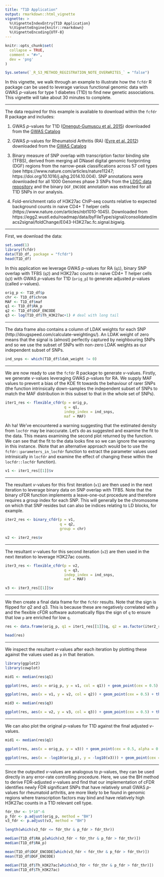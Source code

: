 ```yaml
---
title: "T1D Application"
output: rmarkdown::html_vignette
vignette: >
  %\VignetteIndexEntry{T1D Application}
  %\VignetteEngine{knitr::rmarkdown}
  %\VignetteEncoding{UTF-8}
---
```


```r
knitr::opts_chunk$set(
  collapse = TRUE,
  comment = "#>",
  dev = 'png'
)

Sys.setenv(`_R_S3_METHOD_REGISTRATION_NOTE_OVERWRITES_` = "false")
```

In this vignette, we walk through an example to illustrate how the `fcfdr` R package can be used to leverage various functional genomic data with GWAS $p$-values for type 1 diabetes (T1D) to find new genetic associations. This vignette will take about 30 minutes to complete.

---

The data required for this example is available to download within the `fcfdr` R package and includes:

1. GWAS $p$-values for T1D ([Onengut-Gumuscu et al. 2015](https://www.nature.com/articles/ng.3245)) downloaded from the [GWAS Catalog](https://www.ebi.ac.uk/gwas/publications/25751624)

2. GWAS $p$-values for Rheumatoid Arthritis (RA) ([Eyre et al. 2012](https://www.nature.com/articles/ng.2462)) downloaded from the [GWAS Catalog](https://www.ebi.ac.uk/gwas/publications/23143596)

3. Binary measure of SNP overlap with transcription factor binding site (TFBS), derived from merging all DNaseI digital genomic footprinting (DGF) regions from the narrow-peak classifications across 57 cell types (see https://www.nature.com/articles/nature11247; https://doi.org/10.1016/j.ajhg.2014.10.004). SNP annotations were downloaded for all 1000 Genomes phase 3 SNPs from the [LDSC data repository](https://storage.googleapis.com/broad-alkesgroup-public/LDSCORE/1000G_Phase3_baselineLD_v2.1_ldscores.tgz) and the binary `DGF_ENCODE` annotation was extracted for all T1D SNPs in our analysis.

4. Fold-enrichment ratio of H3K27ac ChIP-seq counts relative to expected background counts in naive CD4+ T helper cells (https://www.nature.com/articles/nbt1010-1045). Downloaded from https://egg2.wustl.edu/roadmap/data/byFileType/signal/consolidated/macs2signal/foldChange/E043-H3K27ac.fc.signal.bigwig.

---

First, we download the data:

```r
set.seed(1)
library(fcfdr)
data(T1D_df, package = "fcfdr")
head(T1D_df)
```

In this application we leverage GWAS $p$-values for RA (`q1`), binary SNP overlap with TFBS (`q2`) and H3K27ac counts in naive CD4+ T helper cells (`q3`) with GWAS $p$-values for T1D (`orig_p`) to generate adjusted $p$-values (called $v$-values). 

```r
orig_p <- T1D_df$p
chr <- T1D_df$chrom
MAF <- T1D_df$maf
q1 <- T1D_df$RA_p
q2 <- T1D_df$DGF_ENCODE
q3 <- log(T1D_df$Th_H3K27ac+1) # deal with long tail
```

---

The data frame also contains a column of LDAK weights for each SNP (http://dougspeed.com/calculate-weightings/). An LDAK weight of zero means that the signal is (almost) perfectly captured by neighbouring SNPs and so we use the subset of SNPs with non-zero LDAK weights as our independent subset of SNPs.

```r
ind_snps <- which(T1D_df$ldak_weight != 0)
```

---

We are now ready to use the `fcfdr` R package to generate $v$-values. Firstly, we generate $v$-values leveraging GWAS $p$-values for RA. We supply MAF values to prevent a bias of the KDE fit towards the behaviour of rarer SNPs (the function intrinsically down-samples the independent subset of SNPs to match the MAF distribution in this subset to that in the whole set of SNPs).

```r
iter1_res <- flexible_cfdr(p = orig_p, 
                           q = q1, 
                           indep_index = ind_snps,
                           maf = MAF)
```

Ah ha! We've encountered a warning suggesting that the estimated density from `locfdr` may be inaccurate. Let's do as suggested and examine the fit to the data. This means examining the second plot returned by the function. We can see that the fit to the data looks fine so we can ignore the warning in this instance. (Note that an alternative approach would be to use the `fcfdr::parameters_in_locfdr` function to extract the parameter values used intrinsically in `locfdr` and examine the effect of changing these within the `locfdr::locfdr` function).

```r
v1 <- iter1_res[[1]]$v
```

---

The resultant $v$-values for this first iteration (`v1`) are then used in the next iteration to leverage binary data on SNP overlap with TFBS. Note that the binary cFDR function implements a leave-one-out procedure and therefore requires a group index for each SNP. This will generally be the chromosome on which that SNP resides but can also be indices relating to LD blocks, for example.

```r
iter2_res <- binary_cfdr(p = v1,
                         q = q2,
                         group = chr)

v2 <- iter2_res$v
```

---

The resultant $v$-values for this second iteration (`v2`) are then used in the next iteration to leverage H3K27ac counts.

```r
iter3_res <- flexible_cfdr(p = v2, 
                           q = q3, 
                           indep_index = ind_snps,
                           maf = MAF)

v3 <- iter3_res[[1]]$v
```

---

We then create a final data frame for the `fcfdr` results. Note that the sign is flipped for $q2$ and $q3$. This is because these are negatively correlated with `p` and the flexible cFDR software automatically flips the sign of `q` to ensure that low `p` are enriched for low `q`.

```r
res <- data.frame(orig_p, q1 = iter1_res[[1]]$q, q2 = as.factor(iter2_res$q), q3 = iter3_res[[1]]$q, v1, v2, v3)

head(res)
```

---

We inspect the resultant $v$-values after each iteration by plotting these against the values used as `p` in that iteration.

```r
library(ggplot2)
library(cowplot)

mid1 <- median(res$q1)

ggplot(res, aes(x = orig_p, y = v1, col = q1)) + geom_point(cex = 0.5) + theme_cowplot(12) + background_grid(major = "xy", minor = "none") + geom_abline(intercept = 0, slope = 1,  linetype="dashed") + xlab("P") + ylab("V1") + ggtitle(paste0("Iteration 1")) + scale_color_gradient2(midpoint = mid1, low = "blue", mid = "white", high = "red", space = "Lab")
```

```r
ggplot(res, aes(x = v1, y = v2, col = q2)) + geom_point(cex = 0.5) + theme_cowplot(12) + background_grid(major = "xy", minor = "none") + geom_abline(intercept = 0, slope = 1,  linetype="dashed") + xlab("V1") + ylab("V2") + ggtitle(paste0("Iteration 2"))
```

```r
mid3 <- median(res$q3)

ggplot(res, aes(x = v2, y = v3, col = q3)) + geom_point(cex = 0.5) + theme_cowplot(12) + background_grid(major = "xy", minor = "none") + geom_abline(intercept = 0, slope = 1,  linetype="dashed") + xlab("V2") + ylab("V3") + ggtitle(paste0("Iteration 3")) + scale_color_gradient2(midpoint = mid3, low = "blue", mid = "white", high = "red", space = "Lab")
```

---

We can also plot the original $p$-values for T1D against the final adjusted $v$-values.

```r
mid1 <- median(res$q1)

ggplot(res, aes(x = orig_p, y = v3)) + geom_point(cex = 0.5, alpha = 0.5) + theme_cowplot(12) + background_grid(major = "xy", minor = "none") + geom_abline(intercept = 0, slope = 1,  linetype="dashed", col = "red") + xlab("P") + ylab("V3") + ggtitle(paste0("V3 against original p-values"))
```

```r
ggplot(res, aes(x = -log10(orig_p), y = -log10(v3))) + geom_point(cex = 0.5, alpha = 0.5) + theme_cowplot(12) + background_grid(major = "xy", minor = "none") + geom_abline(intercept = 0, slope = 1,  linetype="dashed", col = "red") + xlab("P (-log10)") + ylab("V3 (-log10)") + ggtitle(paste0("V3 against original p-values (-log10)")) + coord_cartesian(ylim = c(0,10), xlim = c(0,10))
```

---

Since the outputted $v$-values are analogous to $p$-values, they can be used directly in any error-rate controlling procedure. Here, we use the BH method to derive FDR-adjusted $v$-values and find that our implementation of cFDR identifies newly FDR significant SNPs that have relatively small GWAS $p$-values for rheumatoid arthritis, are more likely to be found in genomic regions where transcription factors may bind and have relatively high H3K27ac counts in a T1D relevant cell type.

```r
fdr_thr <- 5*10^-6
p_fdr <- p.adjust(orig_p, method = "BH")
v3_fdr <- p.adjust(v3, method = "BH")

length(which(v3_fdr <= fdr_thr & p_fdr > fdr_thr))

median(T1D_df$RA_p[which(v3_fdr < fdr_thr & p_fdr > fdr_thr)])
median(T1D_df$RA_p)

mean(T1D_df$DGF_ENCODE[which(v3_fdr < fdr_thr & p_fdr > fdr_thr)])
mean(T1D_df$DGF_ENCODE)

median(T1D_df$Th_H3K27ac[which(v3_fdr < fdr_thr & p_fdr > fdr_thr)])
median(T1D_df$Th_H3K27ac)
```
